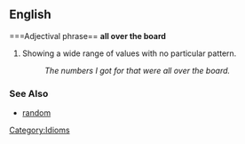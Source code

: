 ==English==

===Adjectival phrase==
'''all over the board'''

# Showing a wide range of values with no particular pattern.
#: ''The numbers I got for that were all over the board.''

===See Also===
*[[random]]

[[Category:Idioms]]